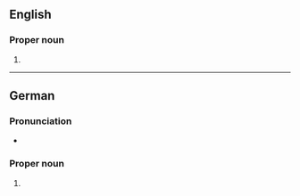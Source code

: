 ==English==
{{wikipedia}}

===Proper noun===
{{en-proper noun}}

# {{place|en|city|s/Bavaria|c/Germany}}

----

==German==
{{wikipedia|lang=de}}

===Pronunciation===
* {{audio|de|LL-Q188 (deu)-Michael Schönitzer (WMDE)-Landshut.wav|Audio}}

===Proper noun===
{{de-proper noun|n|Landshuts}}

# {{place|de|independent city|s/Bavaria|c/Germany|t1=Landshut}}